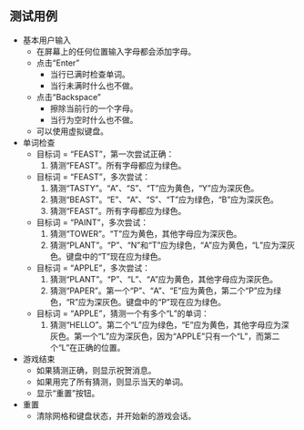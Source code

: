 ## 测试用例

* 基本用户输入
  * 在屏幕上的任何位置输入字母都会添加字母。
  * 点击“Enter”
    * 当行已满时检查单词。
    * 当行未满时什么也不做。
  * 点击“Backspace”
    * 擦除当前行的一个字母。
    * 当行为空时什么也不做。
  * 可以使用虚拟键盘。
* 单词检查
  * 目标词 = “FEAST”，第一次尝试正确：
    1. 猜测“FEAST”。所有字母都应为绿色。
  * 目标词 = “FEAST”，多次尝试：
    1. 猜测“TASTY”。“A”、“S”、“T”应为黄色，“Y”应为深灰色。
    2. 猜测“BEAST”。“E”、“A”、“S”、“T”应为绿色，“B”应为深灰色。
    3. 猜测“FEAST”。所有字母都应为绿色。
  * 目标词 = “PAINT”，多次尝试：
    1. 猜测“TOWER”。“T”应为黄色，其他字母应为深灰色。
    2. 猜测“PLANT”。“P”、“N”和“T”应为绿色，“A”应为黄色，“L”应为深灰色。键盘中的“T”现在应为绿色。
  * 目标词 = “APPLE”，多次尝试：
    1. 猜测“PLANT”。“P”、“L”、“A”应为黄色，其他字母应为深灰色。
    2. 猜测“PAPER”。第一个“P”、“A”、“E”应为黄色，第二个“P”应为绿色，“R”应为深灰色。键盘中的“P”现在应为绿色。
  * 目标词 = “APPLE”，猜测一个有多个“L”的单词：
    1. 猜测“HELLO”。第二个“L”应为绿色，“E”应为黄色，其他字母应为深灰色。第一个“L”应为深灰色，因为“APPLE”只有一个“L”，而第二个“L”在正确的位置。
* 游戏结束
  * 如果猜测正确，则显示祝贺消息。
  * 如果用完了所有猜测，则显示当天的单词。
  * 显示“重置”按钮。
* 重置
  * 清除网格和键盘状态，并开始新的游戏会话。
